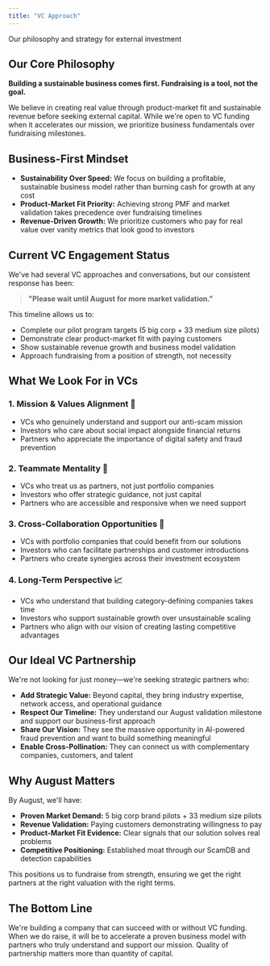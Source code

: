 ```yaml
---
title: "VC Approach"
---
```



Our philosophy and strategy for external investment

## Our Core Philosophy

**Building a sustainable business comes first. Fundraising is a tool, not the goal.**

We believe in creating real value through product-market fit and sustainable revenue before seeking external capital. While we're open to VC funding when it accelerates our mission, we prioritize business fundamentals over fundraising milestones.

## Business-First Mindset

- **Sustainability Over Speed:** We focus on building a profitable, sustainable business model rather than burning cash for growth at any cost
- **Product-Market Fit Priority:** Achieving strong PMF and market validation takes precedence over fundraising timelines
- **Revenue-Driven Growth:** We prioritize customers who pay for real value over vanity metrics that look good to investors

## Current VC Engagement Status

We've had several VC approaches and conversations, but our consistent response has been:

> **"Please wait until August for more market validation."**

This timeline allows us to:
- Complete our pilot program targets (5 big corp + 33 medium size pilots)
- Demonstrate clear product-market fit with paying customers
- Show sustainable revenue growth and business model validation
- Approach fundraising from a position of strength, not necessity

## What We Look For in VCs

### 1. **Mission & Values Alignment** 🎯
- VCs who genuinely understand and support our anti-scam mission
- Investors who care about social impact alongside financial returns
- Partners who appreciate the importance of digital safety and fraud prevention

### 2. **Teammate Mentality** 🤝
- VCs who treat us as partners, not just portfolio companies
- Investors who offer strategic guidance, not just capital
- Partners who are accessible and responsive when we need support

### 3. **Cross-Collaboration Opportunities** 🔄
- VCs with portfolio companies that could benefit from our solutions
- Investors who can facilitate partnerships and customer introductions
- Partners who create synergies across their investment ecosystem

### 4. **Long-Term Perspective** 📈
- VCs who understand that building category-defining companies takes time
- Investors who support sustainable growth over unsustainable scaling
- Partners who align with our vision of creating lasting competitive advantages

## Our Ideal VC Partnership

We're not looking for just money—we're seeking strategic partners who:

- **Add Strategic Value:** Beyond capital, they bring industry expertise, network access, and operational guidance
- **Respect Our Timeline:** They understand our August validation milestone and support our business-first approach
- **Share Our Vision:** They see the massive opportunity in AI-powered fraud prevention and want to build something meaningful
- **Enable Cross-Pollination:** They can connect us with complementary companies, customers, and talent

## Why August Matters

By August, we'll have:
- **Proven Market Demand:** 5 big corp brand pilots + 33 medium size pilots
- **Revenue Validation:** Paying customers demonstrating willingness to pay
- **Product-Market Fit Evidence:** Clear signals that our solution solves real problems
- **Competitive Positioning:** Established moat through our ScamDB and detection capabilities

This positions us to fundraise from strength, ensuring we get the right partners at the right valuation with the right terms.

## The Bottom Line

We're building a company that can succeed with or without VC funding. When we do raise, it will be to accelerate a proven business model with partners who truly understand and support our mission. Quality of partnership matters more than quantity of capital. 